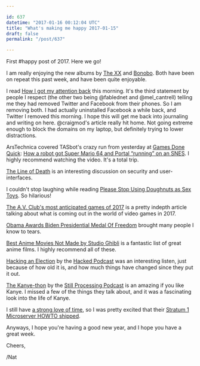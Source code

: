 ```yaml
---

id: 637
datetime: "2017-01-16 00:12:04 UTC"
title: "What's making me happy 2017-01-15"
draft: false
permalink: "/post/637"

---
```


First #happy post of 2017. Here we go!

I am really enjoying the new albums by [The XX](http://pitchfork.com/reviews/albums/22727-i-see-you/) and [Bonobo](http://pitchfork.com/reviews/albums/22710-migration/). Both have been on repeat this past week, and have been quite enjoyable.

I read [How I got my attention back](https://backchannel.com/how-i-got-my-attention-back-c7fc9297d347) this morning. It's the third statement by people I respect (the other two being @fablednet and @mel_cantrell) telling me they had removed Twitter and Facebook from their phones. So I am removing both. I had actually uninstalled Facebook a while back, and Twitter I removed this morning. I hope this will get me back into journaling and writing on here. @craigmod's article really hit home. Not going extreme enough to block the domains on my laptop, but definitely trying to lower distractions.


ArsTechnica covered TASbot's crazy run from yesterday at [Games Done Quick](https://gamesdonequick.com/): [How a robot got Super Mario 64 and Portal “running” on an SNES](http://arstechnica.com/gaming/2017/01/how-a-robot-got-super-mario-64-and-portal-running-on-an-snes/). I highly recommend watching the video. It's a total trip.

[The Line of Death](https://textslashplain.com/2017/01/14/the-line-of-death/) is an interesting discussion on security and user-interfaces.

I couldn't stop laughing while reading [Please Stop Using Doughnuts as Sex Toys](http://www.extracrispy.com/culture/1886/please-stop-using-doughnuts-as-sex-toys). So hilarious!

[The A.V. Club's most anticipated games of 2017](http://www.avclub.com/article/press-start-continue-our-most-anticipated-games-20-248156) is a pretty indepth article talking about what is coming out in the world of video games in 2017.

[Obama Awards Biden Presidential Medal Of Freedom](http://www.npr.org/2017/01/12/509545778/in-surprise-send-off-president-obama-awards-biden-presidential-medal-of-freedom) brought many people I know to tears.

[Best Anime Movies Not Made by Studio Ghibli](https://www.tofugu.com/japan/best-anime-movies/) is a fantastic list of great anime films. I highly recommend all of these.

[Hacking an Election](http://pca.st/0PEB) by the [Hacked Podcast](https://www.hackedpodcast.com/) was an interesting listen, just because of how old it is, and how much things have changed since they put it out.

[The Kanye-thon](http://pca.st/Z83s) by the [Still Processing Podcast](https://www.nytimes.com/podcasts/still-processing?_r=0) is an amazing if you like Kanye. I missed a few of the things they talk about, and it was a fascinating look into the life of Kanye.


I still have [a strong love of time](https://writing.natwelch.com/post/177), so I was pretty excited that their [Stratum 1 Microserver HOWTO shipped](https://blog.ntpsec.org/2016/12/01/microserver-howto-is-official.html).

Anyways, I hope you're having a good new year, and I hope you have a great week.

Cheers,

/Nat



